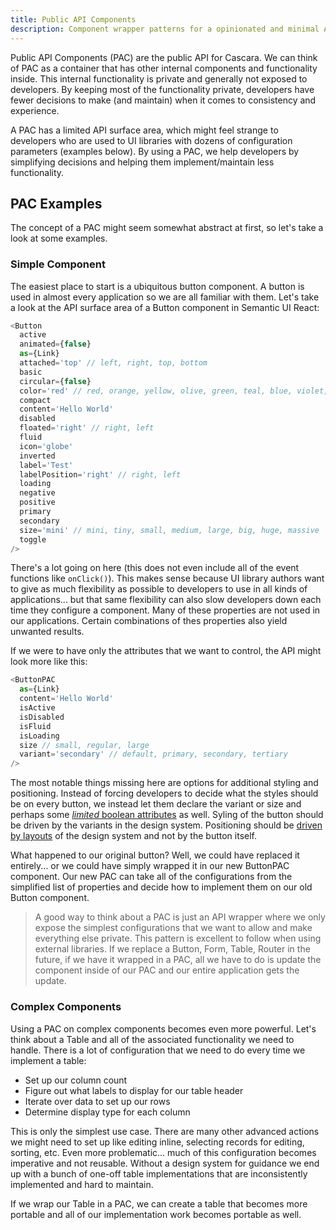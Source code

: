 ```yaml
---
title: Public API Components
description: Component wrapper patterns for a opinionated and minimal API surface area.
---
```


Public API Components (PAC) are the public API for Cascara. We can think of PAC as a container that has other internal components and functionality inside. This internal functionality is private and generally not exposed to developers. By keeping most of the functionality private, developers have fewer decisions to make (and maintain) when it comes to consistency and experience.

A PAC has a limited API surface area, which might feel strange to developers who are used to UI libraries with dozens of configuration parameters (examples below). By using a PAC, we help developers by simplifying decisions and helping them implement/maintain less functionality.

## PAC Examples

The concept of a PAC might seem somewhat abstract at first, so let's take a look at some examples.

### Simple Component

The easiest place to start is a ubiquitous button component. A button is used in almost every application so we are all familiar with them. Let's take a look at the API surface area of a Button component in Semantic UI React:

```javascript
<Button
  active
  animated={false}
  as={Link}
  attached='top' // left, right, top, bottom
  basic
  circular={false}
  color='red' // red, orange, yellow, olive, green, teal, blue, violet, purple, pink, brown, grey, black, facebook, google plus, instagram, linkedin, twitter, vk, youtube
  compact
  content='Hello World'
  disabled
  floated='right' // right, left
  fluid
  icon='globe'
  inverted
  label='Test'
  labelPosition='right' // right, left
  loading
  negative
  positive
  primary
  secondary
  size='mini' // mini, tiny, small, medium, large, big, huge, massive
  toggle
/>
```

There's a lot going on here (this does not even include all of the event functions like `onClick()`). This makes sense because UI library authors want to give as much flexibility as possible to developers to use in all kinds of applications... but that same flexibility can also slow developers down each time they configure a component. Many of these properties are not used in our applications. Certain combinations of thes properties also yield unwanted results.

If we were to have only the attributes that we want to control, the API might look more like this:

```javascript
<ButtonPAC
  as={Link}
  content='Hello World'
  isActive
  isDisabled
  isFluid
  isLoading
  size // small, regular, large
  variant='secondary' // default, primary, secondary, tertiary
/>
```

The most notable things missing here are options for additional styling and positioning. Instead of forcing developers to decide what the styles should be on every button, we instead let them declare the variant or size and perhaps some [_limited_ boolean attributes](https://spicefactory.co/blog/2019/03/26/how-to-avoid-the-boolean-trap-when-designing-react-components/) as well. Syling of the button should be driven by the variants in the design system. Positioning should be [driven by layouts](/30-structures-and-layouts) of the design system and not by the button itself.

What happened to our original button? Well, we could have replaced it entirely... or we could have simply wrapped it in our new ButtonPAC component. Our new PAC can take all of the configurations from the simplified list of properties and decide how to implement them on our old Button component.

> A good way to think about a PAC is just an API wrapper where we only expose the simplest configurations that we want to allow and make everything else private. This pattern is excellent to follow when using external libraries. If we replace a Button, Form, Table, Router in the future, if we have it wrapped in a PAC, all we have to do is update the component inside of our PAC and our entire application gets the update.

### Complex Components

Using a PAC on complex components becomes even more powerful. Let's think about a Table and all of the associated functionality we need to handle. There is a lot of configuration that we need to do every time we implement a table:

- Set up our column count
- Figure out what labels to display for our table header
- Iterate over data to set up our rows
- Determine display type for each column

This is only the simplest use case. There are many other advanced actions we might need to set up like editing inline, selecting records for editing, sorting, etc. Even more problematic... much of this configuration becomes imperative and not reusable. Without a design system for guidance we end up with a bunch of one-off table implementations that are inconsistently implemented and hard to maintain.

If we wrap our Table in a PAC, we can create a table that becomes more portable and all of our implementation work becomes portable as well.
